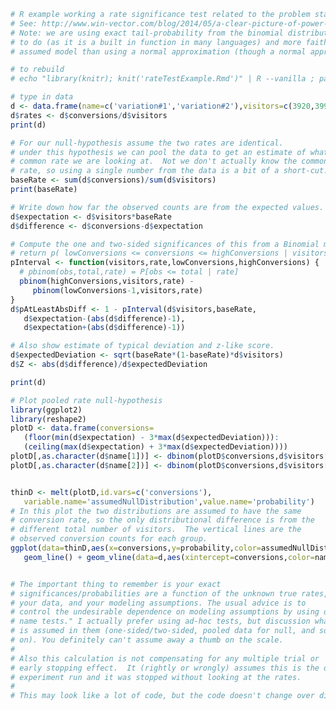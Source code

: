 
```r
# R example working a rate significance test related to the problem stated in http://blog.sumall.com/journal/optimizely-got-me-fired.html
# See: http://www.win-vector.com/blog/2014/05/a-clear-picture-of-power-and-significance-in-ab-tests/ for more writing on this
# Note: we are using exact tail-probability from the binomial distribution exactly.   This is easy
# to do (as it is a built in function in many languages) and more faithful to the underlying
# assumed model than using a normal approximation (though a normal approximation is certainly good enough).

# to rebuild
# echo "library(knitr); knit('rateTestExample.Rmd')" | R --vanilla ; pandoc rateTestExample.md -o rateTestExample.html

# type in data
d <- data.frame(name=c('variation#1','variation#2'),visitors=c(3920,3999),conversions=c(721,623))
d$rates <- d$conversions/d$visitors
print(d)

# For our null-hypothesis assume the two rates are identical.
# under this hypothesis we can pool the data to get an estimate of what
# common rate we are looking at.  Not we don't actually know the common
# rate, so using a single number from the data is a bit of a short-cut.
baseRate <- sum(d$conversions)/sum(d$visitors)
print(baseRate)

# Write down how far the observed counts are from the expected values.
d$expectation <- d$visitors*baseRate
d$difference <- d$conversions-d$expectation

# Compute the one and two-sided significances of this from a Binomial model.
# return p( lowConversions <= conversions <= highConversions | visitors,rate)
pInterval <- function(visitors,rate,lowConversions,highConversions) {
  # pbinom(obs,total,rate) = P[obs <= total | rate]
  pbinom(highConversions,visitors,rate) - 
     pbinom(lowConversions-1,visitors,rate)
}
d$pAtLeastAbsDiff <- 1 - pInterval(d$visitors,baseRate,
   d$expectation-(abs(d$difference)-1),
   d$expectation+(abs(d$difference)-1))

# Also show estimate of typical deviation and z-like score.
d$expectedDeviation <- sqrt(baseRate*(1-baseRate)*d$visitors)
d$Z <- abs(d$difference)/d$expectedDeviation

print(d)

# Plot pooled rate null-hypothesis
library(ggplot2)
library(reshape2)
plotD <- data.frame(conversions=
   (floor(min(d$expectation) - 3*max(d$expectedDeviation))):
   (ceiling(max(d$expectation) + 3*max(d$expectedDeviation))))
plotD[,as.character(d$name[1])] <- dbinom(plotD$conversions,d$visitors[1],baseRate)
plotD[,as.character(d$name[2])] <- dbinom(plotD$conversions,d$visitors[2],baseRate)


thinD <- melt(plotD,id.vars=c('conversions'),
   variable.name='assumedNullDistribution',value.name='probability')
# In this plot the two distributions are assumed to have the same
# conversion rate, so the only distributional difference is from the
# different total number of visitors.  The vertical lines are the
# observed conversion counts for each group.
ggplot(data=thinD,aes(x=conversions,y=probability,color=assumedNullDistribution)) + 
   geom_line() + geom_vline(data=d,aes(xintercept=conversions,color=name))


# The important thing to remember is your exact
# significances/probabilities are a function of the unknown true rates,
# your data, and your modeling assumptions. The usual advice is to
# control the undesirable dependence on modeling assumptions by using only "brand
# name tests." I actually prefer using ad-hoc tests, but discussion what
# is assumed in them (one-sided/two-sided, pooled data for null, and so
# on). You definitely can't assume away a thumb on the scale.
#
# Also this calculation is not compensating for any multiple trial or
# early stopping effect.  It (rightly or wrongly) assumes this is the only
# experiment run and it was stopped without looking at the rates.
#
# This may look like a lot of code, but the code doesn't change over different data.
```

